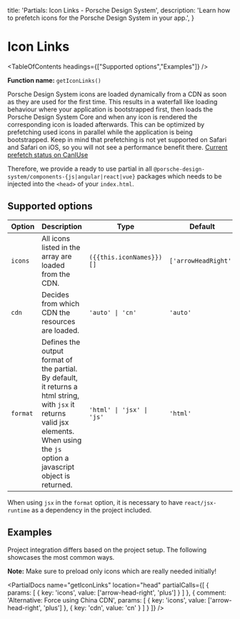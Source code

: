 
  title: 'Partials: Icon Links - Porsche Design System',
  description: 'Learn how to prefetch icons for the Porsche Design System in your app.',
}

# Icon Links

<TableOfContents headings={["Supported options","Examples"]} />

**Function name:** `getIconLinks()`

Porsche Design System icons are loaded dynamically from a CDN as soon as they are used for the first time.
This results in a waterfall like loading behaviour where your application is bootstrapped first, then loads the Porsche
Design System Core and when any icon is rendered the corresponding icon is loaded afterwards.
This can be optimized by prefetching used icons in parallel while the application is being bootstrapped. Keep in mind
that prefetching is not yet supported on Safari and Safari on iOS, so you will not see a performance benefit there.
[Current prefetch status on CanIUse](https://caniuse.com/link-rel-prefetch)

Therefore, we provide a ready to use partial in all `@porsche-design-system/components-{js|angular|react|vue}` packages
which needs to be injected into the `<head>` of your `index.html`.

## Supported options

| Option   | Description                                                                                                                                                                                                        | Type                     | Default              |
| -------- | ------------------------------------------------------------------------------------------------------------------------------------------------------------------------------------------------------------------ | ------------------------ | -------------------- |
| `icons`  | All icons listed in the array are loaded from the CDN.                                                                                                                                                             | `({{this.iconNames}})[]` | `['arrowHeadRight']` |
| `cdn`    | Decides from which CDN the resources are loaded.                                                                                                                                                                   | `'auto' \| 'cn'`                | `'auto'` |
| `format` | Defines the output format of the partial. By default, it returns a html string, with `jsx` it returns valid jsx elements. When using the `js` option a javascript object is returned. | `'html' \| 'jsx' \| 'js'`    | `'html'` |

When using `jsx` in the `format` option, it is necessary to have `react/jsx-runtime` as a dependency in the project
included.

## Examples

Project integration differs based on the project setup.
The following showcases the most common ways.

**Note:** Make sure to preload only icons which are really needed initially!

<PartialDocs name="getIconLinks" location="head" partialCalls={[
  {
    params: [
      {
        key: 'icons',
        value: ['arrow-head-right', 'plus']
      }
    ]
  },
  {
    comment: 'Alternative: Force using China CDN',
    params: [
      {
        key: 'icons',
        value: ['arrow-head-right', 'plus']
      },
      {
        key: 'cdn',
        value: 'cn'
      }
    ]
  }
]} />
